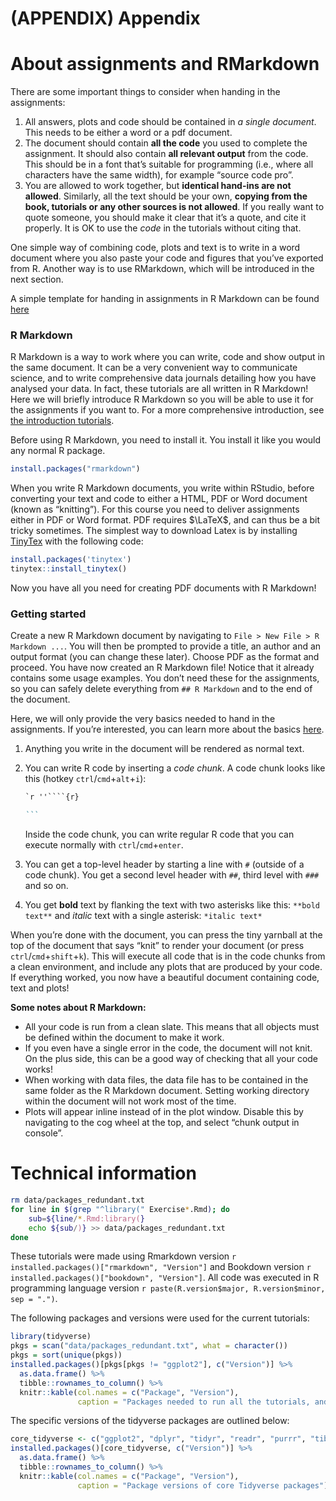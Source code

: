 # (APPENDIX) Appendix {-}

# About assignments and RMarkdown {#rmarkdown}

There are some important things to consider when handing in the assignments:

1. All answers, plots and code should be contained in _a single document_. This needs to be either a word or a pdf document.
2. The document should contain **all the code** you used to complete the assignment. It should also contain **all relevant output** from the code. This should be in a font that's suitable for programming (i.e., where all characters have the same width), for example "source code pro".
3. You are allowed to work together, but **identical hand-ins are not allowed**. Similarly, all the text should be your own, **copying from the book, tutorials or any other sources is not allowed**. If you really want to quote someone, you should make it clear that it's a quote, and cite it properly. It is OK to use the *code* in the tutorials without citing that.

One simple way of combining code, plots and text is to write in a word document where you also paste your code and figures that you've exported from R. Another way is to use RMarkdown, which will be introduced in the next section.

A simple template for handing in assignments in R Markdown can be found [here](https://BIOS1140.github.io/data/assignment_template.Rmd)

### R Markdown {-}

R Markdown is a way to work where you can write, code and show output in the same document. It can be a very convenient way to communicate science, and to write comprehensive data journals detailing how you have analysed your data. In fact, these tutorials are all written in R Markdown! Here we will briefly introduce R Markdown so you will be able to use it for the assignments if you want to. For a more comprehensive introduction, see [the introduction tutorials](https://rmarkdown.rstudio.com/lesson-1.html).

Before using R Markdown, you need to install it. You install it like you would any normal R package.

```{r, eval = FALSE}
install.packages("rmarkdown")
```

When you write R Markdown documents, you write within RStudio, before converting your text and code to either a HTML, PDF or Word document (known as "knitting"). For this course you need to deliver assignments either in PDF or Word format. PDF requires $\LaTeX$, and can thus be a bit tricky sometimes. The simplest way to download Latex is by installing [TinyTex](https://yihui.org/tinytex/) with the following code:

```{r eval = FALSE}
install.packages('tinytex')
tinytex::install_tinytex()
```

Now you have all you need for creating PDF documents with R Markdown!

### Getting started {-}

Create a new R Markdown document by navigating to `File > New File > R Markdown ...`. You will then be prompted to provide a title, an author and an output format (you can change these later). Choose PDF as the format and proceed. You have now created an R Markdown file! Notice that it already contains some usage examples. You don't need these for the assignments, so you can safely delete everything from `## R Markdown` and to the end of the document.

Here, we will only provide the very basics needed to hand in the assignments. If you're interested, you can learn more about the basics [here](https://bookdown.org/yihui/rmarkdown-cookbook/basics.html).

1. Anything you write in the document will be rendered as normal text.

2. You can write R code by inserting a _code chunk_. A code chunk looks like this (hotkey `ctrl`/`cmd`+`alt`+`i`):

    ````markdown
    `r ''````{r}
    
    ```
    ````
    
    Inside the code chunk, you can write regular R code that you can execute normally with `ctrl`/`cmd`+`enter`.

3. You can get a top-level header by starting a line with `#` (outside of a code chunk). You get a second level header with `##`, third level with `###` and so on.

4. You get **bold** text by flanking the text with two asterisks like this: `**bold text**` and *italic* text with a single asterisk: `*italic text*`

When you're done with the document, you can press the tiny yarnball at the top of the document that says "knit" to render your document (or press `ctrl`/`cmd`+`shift`+`k`). This will execute all code that is in the code chunks from a clean environment, and include any plots that are produced by your code. If everything worked, you now have a beautiful document containing code, text and plots!

:::{.blue}
**Some notes about R Markdown:**

* All your code is run from a clean slate. This means that all objects must be defined within the document to make it work.
* If you even have a single error in the code, the document will not knit. On the plus side, this can be a good way of checking that all your code works!
* When working with data files, the data file has to be contained in the same folder as the R Markdown document. Setting working directory within the document will not work most of the time.
* Plots will appear inline instead of in the plot window. Disable this by navigating to the cog wheel at the top, and select "chunk output in console".

:::

# Technical information {#tech}

```{bash, include = FALSE}
rm data/packages_redundant.txt
for line in $(grep "^library(" Exercise*.Rmd); do  
    sub=${line/*.Rmd:library(}
    echo ${sub/)} >> data/packages_redundant.txt
done
```

These tutorials were made using Rmarkdown version `r installed.packages()["rmarkdown", "Version"]` and Bookdown version `r installed.packages()["bookdown", "Version"]`. All code was executed in R programming language version `r paste(R.version$major, R.version$minor, sep = ".")`.

The following packages and versions were used for the current tutorials:

```{r, echo = FALSE, message = FALSE, warning=FALSE}
library(tidyverse)
pkgs = scan("data/packages_redundant.txt", what = character())
pkgs = sort(unique(pkgs))
installed.packages()[pkgs[pkgs != "ggplot2"], c("Version")] %>%
  as.data.frame() %>%
  tibble::rownames_to_column() %>%
  knitr::kable(col.names = c("Package", "Version"),
               caption = "Packages needed to run all the tutorials, and the package versions used to knit the current version of the tutorials.")
```

The specific versions of the tidyverse packages are outlined below:

```{r, echo = FALSE}
core_tidyverse <- c("ggplot2", "dplyr", "tidyr", "readr", "purrr", "tibble", "stringr", "forcats")
installed.packages()[core_tidyverse, c("Version")] %>%
  as.data.frame() %>%
  tibble::rownames_to_column() %>%
  knitr::kable(col.names = c("Package", "Version"),
               caption = "Package versions of core Tidyverse packages")
```

